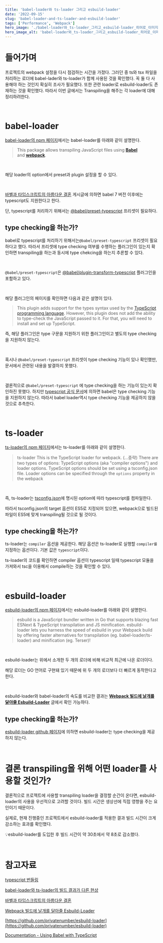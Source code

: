 ```yaml
---
title: 'babel-loader와 ts-loader 그리고 esbuild-loader'
date: '2022-09-15'
slug: 'babel-loader-and-ts-loader-and-esbuild-loader'
tags: ['Performance', 'Webpack']
hero_image: './babel-loader와_ts-loader_그리고_esbuild-loader_히어로_이미지.jpeg'
hero_image_alt: 'babel-loader와_ts-loader_그리고_esbuild-loader_히어로_이미지'
---
```

# 들어가며

프로젝트의 webpack 설정을 다시 점검하는 시간을 가졌다. 그러던 중 ts와 tsx 파일을 처리하는 로더에 babel-lader와 ts-loader가 함께 사용된 것을 확인했다. 꼭 둘 다 사용해야 하는 것인지 확실히 조사가 필요했다. 또한 관련 loader로 esbuild-loader도 존재하는 것을 확인했다. 따라서 이번 글에서는 Transpiling을 해주는 각 loader에 대해 정리하려한다.

<br/>

# babel-loader

[babel-loader의 npm 페이지](https://www.npmjs.com/package/babel-loader)에서는 babel-loader를 아래와 같이 설명한다.

> This package allows transpiling JavaScript files using **[Babel](https://github.com/babel/babel)** and **[webpack](https://github.com/webpack/webpack)**.
> 

<br/>

해당 loader의 option에서 preset과 plugin 설정을 할 수 있다.

<br/>

[바벨과 타입스크립트의 아름다운 결혼](https://ui.toast.com/weekly-pick/ko_20181220) 게시글에 의하면 babel 7 버전 이후에는 typescript도 지원한다고 한다.

단, typescript를 처리하기 위해서는 [@babel/preset-typescript](https://babeljs.io/docs/en/babel-preset-typescript) 프리셋이 필요하다.

## type checking을 하는가?

babel로 typescript를 처리하기 위해서는`@babel/preset-typescript` 프리셋이 필요하다고 했다. 따라서 프리셋에 type checking 여부를 수행하는 플러그인이 있는지 확인하면 transpiling을 하는과 동시에 type chekcing을 하는지 추론할 수 있다.

<br/>

`@babel/preset-typescript`은 [@babel/plugin-transform-typescript](https://babeljs.io/docs/en/babel-plugin-transform-typescript) 플러그인을 포함하고 있다.

<br/>

해당 플러그인의 페이지를 확인하면 다음과 같은 설명이 있다.

> This plugin adds support for the types syntax used by the [TypeScript programming language](https://www.typescriptlang.org/). However, this plugin does not add the ability to type-check the JavaScript passed to it. For that, you will need to install and set up TypeScript.
> 

즉, 해당 플러그인은 type 구문을 지원하기 위한 플러그인이고 별도의 type checking을 지원하지 않는다.

<br/>

혹시나 `@babel/preset-typescript` 프리셋이 type checking 기능이 있나 확인했만, 문서에서 관련된 내용을 발결하지 못했다.

<br/>

결론적으로 `@babel/preset-typescript` 에 type checking을 하는 기능이 있는지 확인하진 못했다. 하지만 [typescript 공식 문서](https://www.typescriptlang.org/docs/handbook/babel-with-typescript.html#type-checking-and-dts-file-generation)에 의하면 babel은 type checking 기능을 지원하지 않는다. 따라서 babel loader역시 type checking 기능을 제공하지 않을 것으로 추측한다.

<br/>

# ts-loader

[ts-loader의 npm 페이지](https://www.npmjs.com/package/ts-loader)에서는 ts-loader를 아래와 같이 설명한다.

> ts-loader This is the TypeScript loader for webpack.
(…중략)
There are two types of options: TypeScript options (aka "compiler options") and loader options. TypeScript options should be set using a tsconfig.json file. Loader options can be specified through the `options` property in the webpack
> 

<br/>

즉, ts-loader는 [tsconfig.json](https://www.typescriptlang.org/tsconfig)에 명시된 option에 따라 typescript를 컴파일한다.

따라서 tsconfig.json의 target 옵션이 ES5로 지정되어 있으면, webpack으로 빌드된 파일이 ES5에 맞게 transpiling될 것으로 될 것이다.

## type checking을 하는가?

ts-loader는 `compiler` 옵션을 제공한다. 해당 옵션은 ts-loader로 실행할 `compiler를` 지정하는 옵션이다. 기본 값은 `typescript`이다.

ts-loader의 코드를 확인하면 compiler 옵션이 typescript 일때 typescript 모듈을 가져와서 tsc을 이용해서 compile하는 것을 확인할 수 있다.

<br/>

# esbuild-loader

[esbuild-loader의 npm 페이지](https://www.npmjs.com/package/esbuild-loader)에서는 esbuild-loader를 아래와 같이 설명한다.

> esbuild is a JavaScript bundler written in Go that supports blazing fast ESNext & TypeScript transpilation and JS minification.
esbuild-loader lets you harness the speed of esbuild in your Webpack build by offering faster alternatives for transpilation (eg. babel-loader/ts-loader) and minification (eg. Terser)!
> 

<br/>

esbuild-loader는 위에서 소개한 두 개의 로더에 비해 비교적 최근에 나온 로더이다.

해당 로더는 GO 언어로 구현돼 있기 때문에 위 두 개의 로더보다 더 빠르게 동작한다고 한다.

<br/>

esbuild-loader와 babel-loader의 속도를 비교한 결과는 ****[Webpack 빌드에 날개를 달아줄 Esbuild-Loader](https://fe-developers.kakaoent.com/2022/220707-webpack-esbuild-loader/#%EC%99%9C-%EB%8D%94-%EB%B9%A0%EB%A5%B8%EA%B0%80-)**** 글에서 확인 가능하다.

## type checking을 하는가?

[esbuild-loader github 페이지](https://github.com/privatenumber/esbuild-loader#will-there-be-type-checking-support)에 의하면 esbuild-loader는 type checking을 제공하지 않는다.

<br/>

# 결론 transpiling을 위해 어떤 loader를 사용할 것인가?

결론적으로 프로젝트에 사용할 transpiling loader을 결정할 순간이 온다면, esbuild-loader의 사용을 우선적으로 고려할 것이다. 빌드 시간은 생상선에 직접 영향을 주는 요인이기 때문이다.

실제로, 현재 진행중인 프로젝트에서 esbuild-loader를 적용한 결과 빌드 시간이 크게 감소하는 효과를 확인했다.

💡esbuild-loader를 도입한 후 빌드 시간이 약 30초에서 약 8초로 감소했다.

<br/>

# 참고자료

[typescript 번들링](https://velog.io/@ginameee/typescript-%EB%B2%88%EB%93%A4%EB%A7%81)

[babel-loader와 ts-loader의 빌드 결과가 다른 현상](https://jeonghwan-kim.github.io/dev/2021/03/08/babel-typescript.html)

[바벨과 타입스크립트의 아름다운 결혼](https://ui.toast.com/weekly-pick/ko_20181220)

[Webpack 빌드에 날개를 달아줄 Esbuild-Loader](https://fe-developers.kakaoent.com/2022/220707-webpack-esbuild-loader/)

[https://github.com/privatenumber/esbuild-loader](https://github.com/privatenumber/esbuild-loader)

[Documentation - Using Babel with TypeScript](https://www.typescriptlang.org/docs/handbook/babel-with-typescript.html)